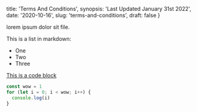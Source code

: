 
  title: 'Terms And Conditions',
  synopsis: 'Last Updated January 31st 2022',
  date: '2020-10-16',
  slug: 'terms-and-conditions',
  draft: false
}

lorem ipsum dolor sit file.

This is a list in markdown:

- One
- Two
- Three

[This is a code block](https://google.com)

```js
const wow = 1
for (let i = 0; i < wow; i++) {
  console.log(i)
}
```

